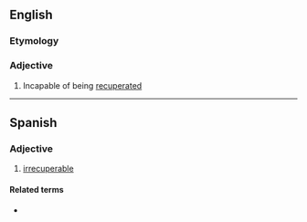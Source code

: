 {{also|irrécupérable}}

==English==

===Etymology===
{{prefix|en|ir|recuperable}}

===Adjective===
{{head|en|adjective}}

# Incapable of being [[recuperate]]d

----

==Spanish==

===Adjective===
{{es-adj-old}}

# [[#English|irrecuperable]]

====Related terms====
* {{l|es|recuperar}}